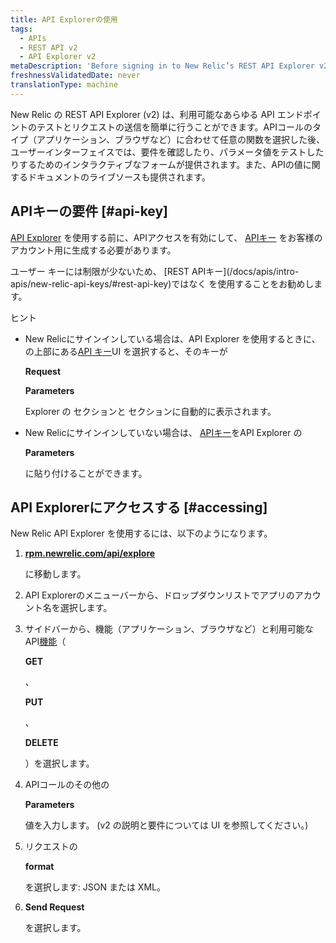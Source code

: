 ```yaml
---
title: API Explorerの使用
tags:
  - APIs
  - REST API v2
  - API Explorer v2
metaDescription: 'Before signing in to New Relic’s REST API Explorer v2 at https://rpm.newrelic.com/api/explore, activate API access and generate an API key for your account.'
freshnessValidatedDate: never
translationType: machine
---
```


New Relic の REST API Explorer (v2) は、利用可能なあらゆる API エンドポイントのテストとリクエストの送信を簡単に行うことができます。APIコールのタイプ（アプリケーション、ブラウザなど）に合わせて任意の関数を選択した後、ユーザーインターフェイスでは、要件を確認したり、パラメータ値をテストしたりするためのインタラクティブなフォームが提供されます。また、APIの値に関するドキュメントのライブソースも提供されます。

## APIキーの要件 [#api-key]

[API Explorer](https://rpm.newrelic.com/api/explore) を使用する前に、APIアクセスを有効にして、 [APIキー](/docs/apis/rest-api-v2/requirements/rest-api-key) をお客様のアカウント用に生成する必要があります。

<Callout variant="important">
  ユーザー キーには制限が少ないため、 [REST APIキー](/docs/apis/intro-apis/new-relic-api-keys/#rest-api-key)ではなく <InlinePopover type="userKey"/>を使用することをお勧めします。
</Callout>

ヒント

* New Relicにサインインしている場合は、API Explorer を使用するときに、 の上部にある[API キー](/docs/apis/rest-api-v2/getting-started/introduction-new-relic-rest-api-v2#api_key)UI を選択すると、そのキーが

  <DNT>**Request**</DNT>

  <DNT>**Parameters**</DNT>

  Explorer の セクションと セクションに自動的に表示されます。

* New Relicにサインインしていない場合は、 [APIキー](/docs/apis/rest-api-v2/getting-started/introduction-new-relic-rest-api-v2#api_key)をAPI Explorer の

  <DNT>**Parameters**</DNT>

  に貼り付けることができます。

## API Explorerにアクセスする [#accessing]

New Relic API Explorer を使用するには、以下のようになります。

1. <DNT>**[rpm.newrelic.com/api/explore](https://rpm.newrelic.com/api/explore)**</DNT>

   に移動します。

2. API Explorerのメニューバーから、ドロップダウンリストでアプリのアカウント名を選択します。

3. サイドバーから、機能（アプリケーション、ブラウザなど）と利用可能なAPI[機能](/docs/apm/apis/api-explorer-v2/parts-api-explorer#functions)（

   <DNT>**GET**</DNT>

   、

   <DNT>**PUT**</DNT>

   、

   <DNT>**DELETE**</DNT>

   ）を選択します。

4. APIコールのその他の

   <DNT>**Parameters**</DNT>

   値を入力します。 (v2 の説明と要件については UI を参照してください。)

5. リクエストの

   <DNT>**format**</DNT>

   を選択します: JSON または XML。

6. <DNT>**Send Request**</DNT>

   を選択します。
